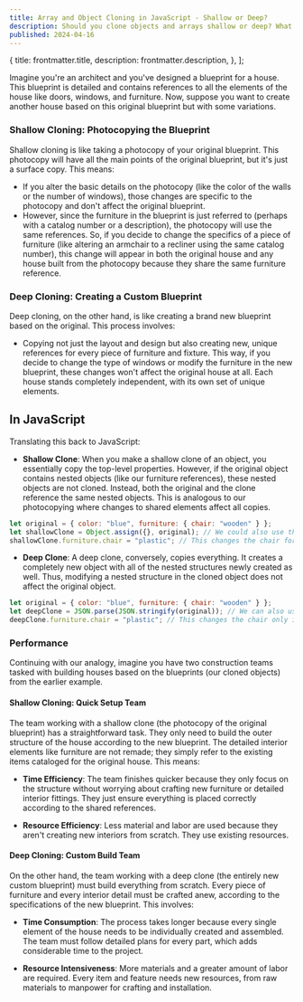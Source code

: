 ```yaml
---
title: Array and Object Cloning in JavaScript - Shallow or Deep?
description: Should you clone objects and arrays shallow or deep? What is the difference and when does it matter?
published: 2024-04-16
---
```


  {
    title: frontmatter.title,
    description: frontmatter.description,
  },
];

Imagine you're an architect and you've designed a blueprint for a house. This blueprint is detailed and contains references to all the elements of the house like doors, windows, and furniture. Now, suppose you want to create another house based on this original blueprint but with some variations.

### Shallow Cloning: Photocopying the Blueprint

Shallow cloning is like taking a photocopy of your original blueprint. This photocopy will have all the main points of the original blueprint, but it's just a surface copy. This means:

- If you alter the basic details on the photocopy (like the color of the walls or the number of windows), those changes are specific to the photocopy and don't affect the original blueprint.
- However, since the furniture in the blueprint is just referred to (perhaps with a catalog number or a description), the photocopy will use the same references. So, if you decide to change the specifics of a piece of furniture (like altering an armchair to a recliner using the same catalog number), this change will appear in both the original house and any house built from the photocopy because they share the same furniture reference.

### Deep Cloning: Creating a Custom Blueprint

Deep cloning, on the other hand, is like creating a brand new blueprint based on the original. This process involves:

- Copying not just the layout and design but also creating new, unique references for every piece of furniture and fixture. This way, if you decide to change the type of windows or modify the furniture in the new blueprint, these changes won't affect the original house at all. Each house stands completely independent, with its own set of unique elements.

## In JavaScript

Translating this back to JavaScript:

- **Shallow Clone**: When you make a shallow clone of an object, you essentially copy the top-level properties. However, if the original object contains nested objects (like our furniture references), these nested objects are not cloned. Instead, both the original and the clone reference the same nested objects. This is analogous to our photocopying where changes to shared elements affect all copies.

```js
let original = { color: "blue", furniture: { chair: "wooden" } };
let shallowClone = Object.assign({}, original); // We could also use the spread operator: {...original}
shallowClone.furniture.chair = "plastic"; // This changes the chair for both original and clone
```

- **Deep Clone**: A deep clone, conversely, copies everything. It creates a completely new object with all of the nested structures newly created as well. Thus, modifying a nested structure in the cloned object does not affect the original object.

```js
let original = { color: "blue", furniture: { chair: "wooden" } };
let deepClone = JSON.parse(JSON.stringify(original)); // We can also use `structuredClone`
deepClone.furniture.chair = "plastic"; // This changes the chair only in the clone
```

### Performance

Continuing with our analogy, imagine you have two construction teams tasked with building houses based on the blueprints (our cloned objects) from the earlier example.

#### Shallow Cloning: Quick Setup Team

The team working with a shallow clone (the photocopy of the original blueprint) has a straightforward task. They only need to build the outer structure of the house according to the new blueprint. The detailed interior elements like furniture are not remade; they simply refer to the existing items cataloged for the original house. This means:

- **Time Efficiency**: The team finishes quicker because they only focus on the structure without worrying about crafting new furniture or detailed interior fittings. They just ensure everything is placed correctly according to the shared references.

- **Resource Efficiency**: Less material and labor are used because they aren't creating new interiors from scratch. They use existing resources.

#### Deep Cloning: Custom Build Team

On the other hand, the team working with a deep clone (the entirely new custom blueprint) must build everything from scratch. Every piece of furniture and every interior detail must be crafted anew, according to the specifications of the new blueprint. This involves:

- **Time Consumption**: The process takes longer because every single element of the house needs to be individually created and assembled. The team must follow detailed plans for every part, which adds considerable time to the project.

- **Resource Intensiveness**: More materials and a greater amount of labor are required. Every item and feature needs new resources, from raw materials to manpower for crafting and installation.
